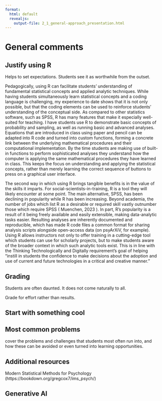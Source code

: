 ```yaml
---
format: 
  html: default
  revealjs: 
    output-file: 2_1_general-approach_presentation.html
---
```


# General comments

## Justify using R

Helps to set expectations. Students see it as worthwhile from the outset.

Pedagogically, using R can facilitate students' understanding of fundamental statistical concepts and applied analytic techniques. While having students simultaneously learn statistical concepts and a coding language is challenging, my experience to date shows that it is not only possible, but that the coding elements can be used to reinforce students' understanding of the conceptual side. As compared to other statistics software, such as SPSS, R has many features that make it especially well-suited for teaching. I have students use R to demonstrate basic concepts of probability and sampling, as well as running basic and advanced analyses. Equations that are introduced in class using paper and pencil can be adapted into R code and turned into custom functions, forming a concrete link between the underlying mathematical procedures and their computational implementation. By the time students are making use of built-in functions to perform sophisticated analyses they understand how the computer is applying the same mathematical procedures they have learned in class. This keeps the focus on understanding and applying the statistical concepts, rather than merely learning the correct sequence of buttons to press on a graphical user interface.

The second way in which using R brings tangible benefits is in the value of the skills it imparts. For social-scientists-in-training, R is a tool they will likely encounter at some point. The main alternative, SPSS, has been declining in popularity while R has been increasing. Beyond academia, the number of jobs which list R as a desirable or required skill vastly outnumber those which require SPSS ( Muenchen, 2023 ). In part, R's popularity is a result of it being freely available and easily extensible, making data-analytic tasks easier. Resulting analyses are inherently documented and reproducible, which has made R code files a common format for sharing analysis scripts alongside open-access data (on psyArXiV, for example). Using R allows instructors not only to offer training in a cutting-edge tool which students can use for scholarly projects, but to make students aware of the broader context in which such analytic tools exist. This is in line with the Thinking Technologically and Digitally requirement's goal of helping "instill in students the confidence to make decisions about the adoption and use of current and future technologies in a critical and creative manner."

## Grading

Students are often daunted. It does not come naturally to all.

Grade for effort rather than results.

## Start with something cool

## Most common problems

cover the problems and challenges that students most often run into, and how these can be avoided or even turned into learning opportunities.

## Additional resources

Modern Statistical Methods for Psychology (https://bookdown.org/gregcox7/ims_psych/)

## Generative AI
